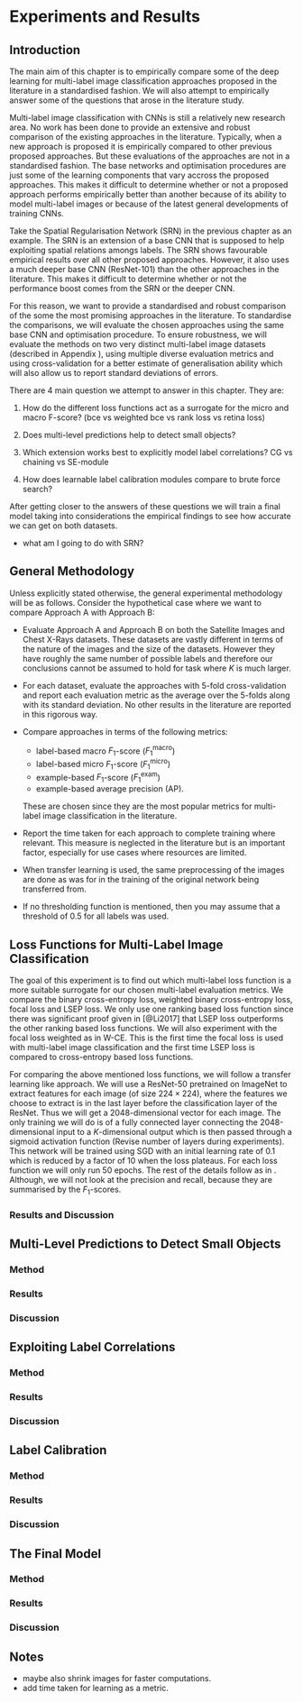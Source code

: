 # Experiments and Results
\label{chp:results}

## Introduction

The main aim of this chapter is to empirically compare some of the deep learning for multi-label image classification approaches proposed in the literature in a standardised fashion. We will also attempt to empirically answer some of the questions that arose in the literature study. 

Multi-label image classification with CNNs is still a relatively new research area. No work has been done to provide an extensive and robust comparison of the existing approaches in the literature. Typically, when a new approach is proposed it is empirically compared to other previous proposed approaches. But these evaluations of the approaches are not in a standardised fashion. The base networks and optimisation procedures are just some of the learning components that vary accross the proposed approaches. This makes it difficult to determine whether or not a proposed approach performs empirically better than another because of its ability to model multi-label images or because of the latest general developments of training CNNs. 

Take the Spatial Regularisation Network (SRN) in the previous chapter as an example. The SRN is an extension of a base CNN that is supposed to help exploiting spatial relations amongs labels. The SRN shows favourable empirical results over all other proposed approaches. However, it also uses a much deeper base CNN (ResNet-101) than the other approaches in the literature. This makes it difficult to determine whether or not the performance boost comes from the SRN or the deeper CNN. 

For this reason, we want to provide a standardised and robust comparison of the some the most promising approaches in the literature. To standardise the comparisons, we will evaluate the chosen approaches using the same base CNN and optimisation procedure. To ensure robustness, we will evaluate the methods on two very distinct multi-label image datasets (described in Appendix \ref{app:data}), using multiple diverse evaluation metrics and using cross-validation for a better estimate of generalisation ability which will also allow us to report standard deviations of errors.

There are 4 main question we attempt to answer in this chapter. They are:

1. How do the different loss functions act as a surrogate for the micro and macro F-score? (bce vs weighted bce vs rank loss vs retina loss)

2. Does multi-level predictions help to detect small objects?

3. Which extension works best to explicitly model label correlations? CG vs chaining vs SE-module

4. How does learnable label calibration modules compare to brute force search?

After getting closer to the answers of these questions we will train a final model taking into considerations the empirical findings to see how accurate we can get on both datasets.

+ what am I going to do with SRN?

## General Methodology \label{sec:meth}

Unless explicitly stated otherwise, the general experimental methodology will be as follows. Consider the hypothetical case where we want to compare Approach A with Approach B:

+ Evaluate Approach A and Approach B on both the Satellite Images and Chest X-Rays datasets. These datasets are vastly different in terms of the nature of the images and the size of the datasets. However they have roughly the same number of possible labels and therefore our conclusions cannot be assumed to hold for task where $K$ is much larger.
+ For each dataset, evaluate the approaches with 5-fold cross-validation and report each evaluation metric as the average over the 5-folds along with its standard deviation. No other results in the literature are reported in this rigorous way.
+ Compare approaches in terms of the following metrics:

    - label-based macro $F_{1}$-score ($F_{1}^{\text{macro}}$)
    - label-based micro $F_{1}$-score ($F_{1}^{\text{micro}}$)
    - example-based $F_{1}$-score ($F_{1}^{\text{exam}}$)
    - example-based average precision (AP). 
    
    These are chosen since they are the most popular metrics for multi-label image classification in the literature.
+ Report the time taken for each approach to complete training where relevant. This measure is neglected in the literature but is an important factor, especially for use cases where resources are limited.
+ When transfer learning is used, the same preprocessing of the images are done as was for in the training of the original network being transferred from.
+ If no thresholding function is mentioned, then you may assume that a threshold of 0.5 for all labels was used.

## Loss Functions for Multi-Label Image Classification

The goal of this experiment is to find out which multi-label loss function is a more suitable surrogate for our chosen multi-label evaluation metrics. We compare the binary cross-entropy loss, weighted binary cross-entropy loss, focal loss and LSEP loss. We only use one ranking based loss function since there was significant proof given in [@Li2017] that LSEP loss outperforms the other ranking based loss functions. We will also experiment with the focal loss weighted as in $\text{W-CE}$. This is the first time the focal loss is used with multi-label image classification and the first time LSEP loss is compared to cross-entropy based loss functions.

For comparing the above mentioned loss functions, we will follow a transfer learning like approach. We will use a ResNet-50 pretrained on ImageNet to extract features for each image (of size $224\times 224$), where the features we choose to extract is in the last layer before the classification layer of the ResNet. Thus we will get a 2048-dimensional vector for each image. The only training we will do is of a fully connected layer connecting the 2048-dimensional input to a $K$-dimensional output which is then passed through a sigmoid activation function (Revise number of layers during experiments). This network will be trained using SGD with an initial learning rate of 0.1 which is reduced by a factor of 10 when the loss plateaus. For each loss function we will only run 50 epochs. The rest of the details follow as in \Cref{sec:meth}. Although, we will not look at the precision and recall, because they are summarised by the $F_{1}$-scores.

### Results and Discussion

## Multi-Level Predictions to Detect Small Objects

### Method

### Results

### Discussion

## Exploiting Label Correlations

### Method

### Results

### Discussion

## Label Calibration

### Method

### Results

### Discussion

## The Final Model

### Method

### Results

### Discussion


## Notes

+ maybe also shrink images for faster computations.
+ add time taken for learning as a metric.
